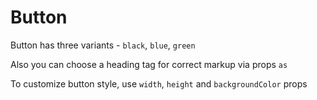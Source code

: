 

<Meta title="Docs/Button" component={Button} />


# Button 

Button has three variants - `black`, `blue`, `green`

Also you can choose a heading tag for correct markup via props `as`

To customize button style, use `width`, `height` and `backgroundColor` props
